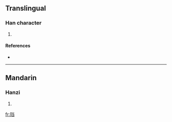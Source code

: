 {{also|璫}}
==Translingual==

===Han character===
{{Han char|rn=96|rad=玉|as=06|sn=10|four=|canj=一土火尸一 (MGFSM)}}

# {{defn|Han|sort=玉06}}

====References====
* {{Han ref|kx=0732.021|hdz=21111.021|uh=73F0|ud=29680}}

----

==Mandarin==

===Hanzi===
{{cmn-hanzi|tra=璫|pin=[[dāng]] ([[dang1]])|wg=tang<sup>1</sup>}}

# {{defn|Mandarin}}

[[fr:珰]]